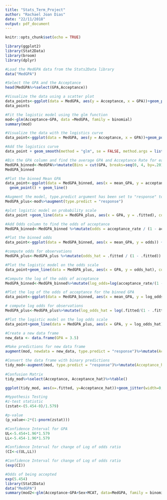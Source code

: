 ```yaml
---
title: "Stats_Term_Project"
author: "Rachael Joan Dias"
date: "22/11/2018"
output: pdf_document
---
```


```r
knitr::opts_chunk$set(echo = TRUE)
```

```r
library(ggplot2)
library(Stat2Data)
library(broom)
library(dplyr)
```
```r
#Load the MedGPA data from the Stats2Data library
data("MedGPA")

#Select the GPA and the Acceptance
head(MedGPA%>%select(GPA,Acceptance))

#Visualize the data using a scatter plot 
data_points<-ggplot(data = MedGPA, aes(y = Acceptance, x = GPA))+geom_point()
data_points
```

```r
#Fit the logistic model using the glm function
mod<-glm(Acceptance~GPA, data =MedGPA, family = binomial)
summary(mod)
```

```r
#Visualize the data with the logistics curve
data_point<-ggplot(data = MedGPA, aes(y = Acceptance, x = GPA))+geom_point()

#Add the logistics curve
data_point + geom_smooth(method = "glm", se = FALSE, method.args = list(family = "binomial"))
```  

```r
#Bin the GPA column and find the average GPA and Acceptance Rate for each bin
MedGPA_binned<-MedGPA%>%mutate(Bins = cut(GPA, breaks=seq(0, 4, by=.20)))%>%group_by(Bins)%>%summarize(mean_GPA = mean(GPA),acceptance_rate = mean(Acceptance))
MedGPA_binned
```

```r
#Plot the binned Mean GPA
data_point<-ggplot(data = MedGPA_binned, aes(x = mean_GPA, y = acceptance_rate)) + 
  geom_point() + geom_line()

#Augment the model, type.predict argument has been set to "response" to ensure fitted values are on the same scale as the response variable
MedGPA_plus<-mod%>%augment(type.predict = "response")

#plot logistic model on probability scale
data_point +geom_line(data = MedGPA_plus, aes(x = GPA, y = .fitted), color = "red")
```


```r
#Add Odds column to find the odds of acceptance
MedGPA_binned<-MedGPA_binned %>%mutate(odds = acceptance_rate / (1 - acceptance_rate))

#Plot the binned odds
data_point<-ggplot(data = MedGPA_binned, aes(x = mean_GPA, y = odds)) + geom_point() +geom_line()

#compute odds for observations
MedGPA_plus<-MedGPA_plus %>%mutate(odds_hat = .fitted / (1 - .fitted))

#Plot the logistic model on the odds scale
data_point+geom_line(data = MedGPA_plus, aes(x = GPA, y = odds_hat), color = "red")
```

```r
#Compute the log of the odds of acceptance
MedGPA_binned<-MedGPA_binned%>%mutate(log_odds=log(acceptance_rate/(1 - acceptance_rate)))

#Plot the log of the odds of acceptance for the binned GPA
data_point<-ggplot(data = MedGPA_binned, aes(x = mean_GPA, y = log_odds)) +geom_point() + geom_line()

# compute log odds for observations
MedGPA_plus<-MedGPA_plus%>%mutate(log_odds_hat = log(.fitted/(1 - .fitted)))

#Plot the logistic model on the log odds scale
data_point+geom_line(data = MedGPA_plus, aes(x = GPA, y = log_odds_hat), color = "red")
```

```r
#Create a new data frame
new_data <- data.frame(GPA = 3.5)

#Make predictions for new data frame
augment(mod, newdata = new_data, type.predict = "response")%>%mutate(Acceptance=round(.fitted))
```

```r
#Convert the data frame with binary predictions
tidy_mod<-augment(mod, type.predict = "response")%>%mutate(Acceptance_hat = round(.fitted)) 
  
#Confusion Matrix
tidy_mod%>%select(Acceptance, Acceptance_hat)%>%table()
```
```r
ggplot(tidy_mod, aes(x=.fitted, y=Acceptance_hat))+geom_jitter(width=0, height=.05, alpha=.5)
```

```r
#Hypothesis Testing
#z-test statistic
(zstat<-(5.454-0)/1.579)   

#p-value
(p_value<-2*(1-pnorm(zstat)))
```

```r
#Confidence Interval for GPA
UL<-5.454+1.96*1.579
LL<-5.454-1.96*1.579

#Confidence Interval for change of Log of odds ratio
(CI<-c(UL,LL))

#Confidence Interval for change of Log of odds ratio
(exp(CI))
```

```r
#Odds of being accepted
exp(5.454)
library(Stat2Data)
data("MedGPA")
summary(mod2<-glm(Acceptance~GPA+Sex+MCAT, data=MedGPA, family = binomial))
```
